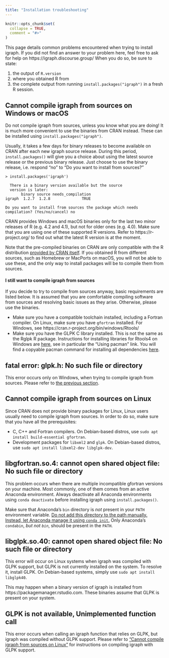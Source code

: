 ```yaml
---
title: "Installation troubleshooting"
---
```


```r
knitr::opts_chunk$set(
  collapse = TRUE,
  comment = "#>"
)
```
This page details common problems encountered when trying to install igraph. If you did not find an answer to your problem here, feel free to ask for help on https://igraph.discourse.group/ When you do so, be sure to state: 

1. the output of `R.version` 
1. where you obtained R from 
1. the complete output from running `install.packages("igraph")` in a fresh R session.

## Cannot compile igraph from sources on Windows or macOS

Do not compile igraph from sources, unless you know what you are doing! It is much more convenient to use the binaries from CRAN instead. These can be installed using `install.packages("igraph")`.

Usually, it takes a few days for binary releases to become available on CRAN after each new igraph source release. During this period, `install.packages()` will give you a choice about using the latest source release or the previous binary release. Just choose to use the binary release, i.e. respond "no" to "Do you want to install from sources?"

```
> install.packages('igraph')

  There is a binary version available but the source
  version is later:
       binary source needs_compilation
igraph  1.2.7  1.2.8              TRUE

Do you want to install from sources the package which needs compilation? (Yes/no/cancel) no
```

CRAN provides Windows and macOS binaries only for the last two minor releases of R (e.g. 4.2 and 4.1), but not for older ones (e.g. 4.0). Make sure that you are using one of these supported R versions. Refer to https://r-project.org/ to find out what the latest R version is at the moment.

Note that the pre-compiled binaries on CRAN are only compatible with the R distribution [provided by CRAN itself](https://www.r-project.org/). If you obtained R from different sources, such as Homebrew or MacPorts on macOS, you will not be able to use these, and the only way to install packages will be to compile them from sources.

#### I still want to compile igraph from sources

If you decide to try to compile from sources anyway, basic requirements are listed below. It is assumed that you are comfortable compiling software from sources and resolving basic issues as they arise. Otherwise, please use the binaries.

 - Make sure you have a compatible toolchain installed, including a Fortran compiler. On Linux, make sure you have `gfortran` installed. For Windows, see https://cran.r-project.org/bin/windows/Rtools/
 - Make sure you have the GLPK C library installed. This is not the same as the Rglpk R package. Instructions for installing libraries for Rtools4 on Windows are [here](https://cran.r-project.org/bin/windows/Rtools/), see in particular the "Using pacman" link. You will find a copyable pacman command for installing all dependencies [here](https://github.com/igraph/rigraph/#installation).

## fatal error: glpk.h: No such file or directory

This error occurs only on Windows, when trying to compile igraph from sources. Please refer to [the previous section](#cannot-compile-igraph-from-sources-on-windows-or-macos).

## Cannot compile igraph from sources on Linux

Since CRAN does not provide binary packages for Linux, Linux users usually need to compile igraph from sources. In order to do so, make sure that you have all the prerequisites:

 - C, C++ and Fortran compilers. On Debian-based distros, use `sudo apt install build-essential gfortran`.
 - Development packages for `libxml2` and `glpk`. On Debian-based distros, use `sudo apt install libxml2-dev libglpk-dev`.

## libgfortran.so.4: cannot open shared object file: No such file or directory

This problem occurs when there are multiple incompatible gfortran versions on your machine. Most commonly, one of them comes from an active Anaconda environment. Always deactivate all Anaconda environments using `conda deactivate` before installing igraph using `install.packages()`.

Make sure that Anaconda's `bin` directory is _not_ present in your `PATH` environment variable. [Do not add this directory to the path manually. Instead, let Anaconda manage it using `conda init`.](https://docs.anaconda.com/anaconda/user-guide/faq/#distribution-faq-linux-path) Only Anaconda's `condabin`, _but not `bin`_, should be present in the `PATH`.

## libglpk.so.40: cannot open shared object file: No such file or directory

This error will occur on Linux systems when igraph was compiled with GLPK support, but GLPK is not currently installed on the system. To resolve it, install GLPK. On Debian-based systems, simply use `sudo apt install libglpk40`.

This may happen when a binary version of igraph is installed from https://packagemanager.rstudio.com. These binaries assume that GLPK is present on your system.

## GLPK is not available, Unimplemented function call

This error occurs when calling an igraph function that relies on GLPK, but igraph was compiled without GLPK support. Please refer to ["Cannot compile igraph from sources on Linux"](#cannot-compile-igraph-from-sources-on-linux) for instructions on compiling igraph with GLPK support.

